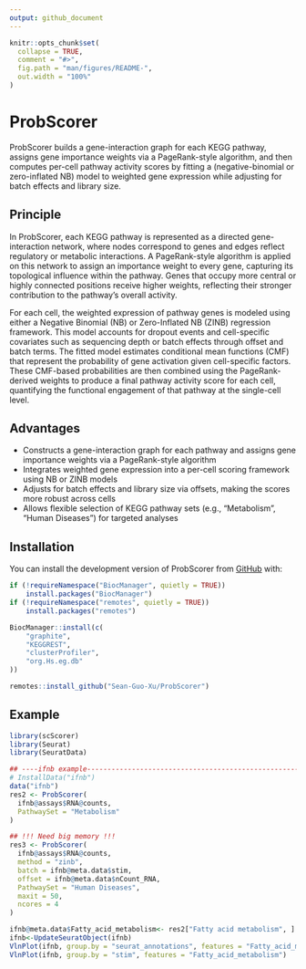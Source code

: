 ```yaml
---
output: github_document
---
```


<!-- README.md is generated from README.Rmd. Please edit that file -->

```r
knitr::opts_chunk$set(
  collapse = TRUE,
  comment = "#>",
  fig.path = "man/figures/README-",
  out.width = "100%"
)
```

# ProbScorer

<!-- badges: start -->
<!-- badges: end -->
ProbScorer builds a gene-interaction graph for each KEGG pathway, assigns gene importance weights via a PageRank-style algorithm, and then computes per-cell pathway activity scores by fitting a (negative-binomial or zero-inflated NB) model to weighted gene expression while adjusting for batch effects and library size.

## Principle
In ProbScorer, each KEGG pathway is represented as a directed gene-interaction network, where nodes correspond to genes and edges reflect regulatory or metabolic interactions. A PageRank-style algorithm is applied on this network to assign an importance weight to every gene, capturing its topological influence within the pathway. Genes that occupy more central or highly connected positions receive higher weights, reflecting their stronger contribution to the pathway’s overall activity.

For each cell, the weighted expression of pathway genes is modeled using either a Negative Binomial (NB) or Zero-Inflated NB (ZINB) regression framework. This model accounts for dropout events and cell-specific covariates such as sequencing depth or batch effects through offset and batch terms. The fitted model estimates conditional mean functions (CMF) that represent the probability of gene activation given cell-specific factors. These CMF-based probabilities are then combined using the PageRank-derived weights to produce a final pathway activity score for each cell, quantifying the functional engagement of that pathway at the single-cell level.

## Advantages
- Constructs a gene-interaction graph for each pathway and assigns gene importance weights via a PageRank-style algorithm  
- Integrates weighted gene expression into a per-cell scoring framework using NB or ZINB models  
- Adjusts for batch effects and library size via offsets, making the scores more robust across cells  
- Allows flexible selection of KEGG pathway sets (e.g., "Metabolism", "Human Diseases") for targeted analyses

## Installation
You can install the development version of ProbScorer from [GitHub](https://github.com/Sean-Guo-Xu/ProbScorer) with:

``` r

if (!requireNamespace("BiocManager", quietly = TRUE))
    install.packages("BiocManager")
if (!requireNamespace("remotes", quietly = TRUE))
    install.packages("remotes")

BiocManager::install(c(
    "graphite",
    "KEGGREST",
    "clusterProfiler",
    "org.Hs.eg.db"
))

remotes::install_github("Sean-Guo-Xu/ProbScorer")
```

## Example

```r

library(scScorer)
library(Seurat)
library(SeuratData)

## ----ifnb example-------------------------------------------------------------
# InstallData("ifnb")
data("ifnb")
res2 <- ProbScorer(
  ifnb@assays$RNA@counts,
  PathwaySet = "Metabolism"
)
```

```r

## !!! Need big memory !!!
res3 <- ProbScorer(
  ifnb@assays$RNA@counts,
  method = "zinb",
  batch = ifnb@meta.data$stim,
  offset = ifnb@meta.data$nCount_RNA,
  PathwaySet = "Human Diseases",
  maxit = 50,
  ncores = 4
)
```


```r
ifnb@meta.data$Fatty_acid_metabolism<- res2["Fatty acid metabolism", ]
ifnb<-UpdateSeuratObject(ifnb)
VlnPlot(ifnb, group.by = "seurat_annotations", features = "Fatty_acid_metabolism")
VlnPlot(ifnb, group.by = "stim", features = "Fatty_acid_metabolism")

```

